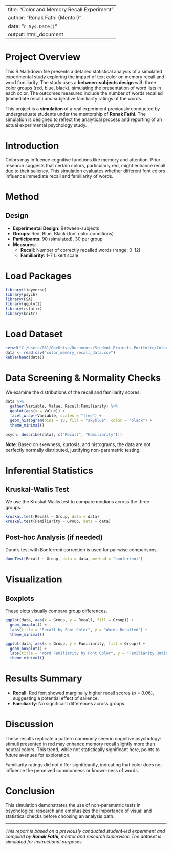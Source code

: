 
---
title: "Color and Memory Recall Experiment"
author: "Ronak Fathi (Mentor)"
date: "`r Sys.Date()`"
output: html_document
---

# Project Overview
This R Markdown file presents a detailed statistical analysis of a simulated experimental study exploring the impact of text color on memory recall and word familiarity. The study uses a **between-subjects design** with three color groups (red, blue, black), simulating the presentation of word lists in each color. The outcomes measured include the number of words recalled (immediate recall) and subjective familiarity ratings of the words.

This project is a **simulation** of a real experiment previously conducted by undergraduate students under the mentorship of **Ronak Fathi**. The simulation is designed to reflect the analytical process and reporting of an actual experimental psychology study.

# Introduction
Colors may influence cognitive functions like memory and attention. Prior research suggests that certain colors, particularly red, might enhance recall due to their saliency. This simulation evaluates whether different font colors influence immediate recall and familiarity of words.

# Method
## Design
- **Experimental Design**: Between-subjects
- **Groups**: Red, Blue, Black (font color conditions)
- **Participants**: 90 (simulated), 30 per group
- **Measures**:
  - **Recall**: Number of correctly recalled words (range: 0–12)
  - **Familiarity**: 1–7 Likert scale

# Load Packages
```r
library(tidyverse)
library(psych)
library(FSA)
library(ggplot2)
library(rstatix)
library(knitr)
```

# Load Dataset
```r
setwd("C:/Users/0&1/OneDrive/Documents/Student-Projects-Portfolio/Color and Memory Recall")
data <- read.csv("color_memory_recall_data.csv")
kable(head(data))
```

# Data Screening & Normality Checks
We examine the distributions of the recall and familiarity scores.

```r
data %>%
  gather(Variable, Value, Recall:Familiarity) %>%
  ggplot(aes(x = Value)) +
  facet_wrap(~Variable, scales = "free") +
  geom_histogram(bins = 10, fill = "skyblue", color = "black") +
  theme_minimal()

psych::describe(data[, c("Recall", "Familiarity")])
```

**Note**: Based on skewness, kurtosis, and histograms, the data are not perfectly normally distributed, justifying non-parametric testing.

# Inferential Statistics
## Kruskal-Wallis Test
We use the Kruskal-Wallis test to compare medians across the three groups.
```r
kruskal.test(Recall ~ Group, data = data)
kruskal.test(Familiarity ~ Group, data = data)
```

## Post-hoc Analysis (if needed)
Dunn’s test with Bonferroni correction is used for pairwise comparisons.
```r
dunnTest(Recall ~ Group, data = data, method = "bonferroni")
```

# Visualization
## Boxplots
These plots visually compare group differences.
```r
ggplot(data, aes(x = Group, y = Recall, fill = Group)) +
  geom_boxplot() +
  labs(title = "Recall by Font Color", y = "Words Recalled") +
  theme_minimal()

ggplot(data, aes(x = Group, y = Familiarity, fill = Group)) +
  geom_boxplot() +
  labs(title = "Word Familiarity by Font Color", y = "Familiarity Rating") +
  theme_minimal()
```

# Results Summary
- **Recall**: Red font showed marginally higher recall scores (p = 0.06), suggesting a potential effect of salience.
- **Familiarity**: No significant differences across groups.

# Discussion
These results replicate a pattern commonly seen in cognitive psychology: stimuli presented in red may enhance memory recall slightly more than neutral colors. This trend, while not statistically significant here, points to future avenues for exploration.

Familiarity ratings did not differ significantly, indicating that color does not influence the perceived commonness or known-ness of words.

# Conclusion
This simulation demonstrates the use of non-parametric tests in psychological research and emphasizes the importance of visual and statistical checks before choosing an analysis path.

---

*This report is based on a previously conducted student-led experiment and compiled by **Ronak Fathi**, mentor and research supervisor. The dataset is simulated for instructional purposes.*

